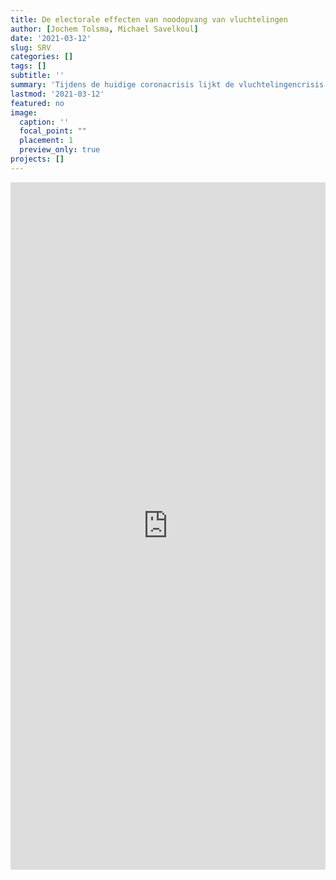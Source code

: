 ```yaml
---
title: De electorale effecten van noodopvang van vluchtelingen
author: [Jochem Tolsma, Michael Savelkoul]
date: '2021-03-12'
slug: SRV
categories: []
tags: []
subtitle: ''
summary: 'Tijdens de huidige coronacrisis lijkt de vluchtelingencrisis waar Europa in 2015 mee te maken kreeg ver weg. Maar destijds noemde meer dan 50% van de Nederlandse bevolking immigratie als een van de twee meest urgente problemen voor Nederland (Eurobarometer survey). De huidige coronacrisis vergroot de economische ongelijkheid niet alleen binnen landen maar ook tussen landen. […]'
lastmod: '2021-03-12'
featured: no
image: 
  caption: ''
  focal_point: ""
  placement: 1
  preview_only: true
projects: []
---
```


<iframe width="100%" height="1100" src="https://stukroodvlees.nl/de-electorale-effecten-van-noodopvang-van-vluchtelingen/" title="StukRoodVlees: De electorale effecten van noodopvang van vluchtelingen" frameborder="0" allow="accelerometer; autoplay; clipboard-write; encrypted-media; gyroscope; picture-in-picture" allowfullscreen=TRUE></iframe>




